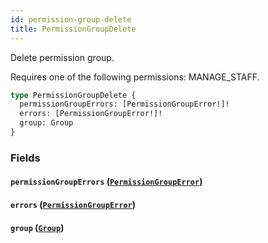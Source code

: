 ```yaml
---
id: permission-group-delete
title: PermissionGroupDelete
---
```


Delete permission group.

Requires one of the following permissions: MANAGE_STAFF.

```graphql
type PermissionGroupDelete {
  permissionGroupErrors: [PermissionGroupError!]!
  errors: [PermissionGroupError!]!
  group: Group
}
```

### Fields

#### `permissionGroupErrors` ([`PermissionGroupError`](../../../developer/api-reference/objects/permission-group-error))

#### `errors` ([`PermissionGroupError`](../../../developer/api-reference/objects/permission-group-error))

#### `group` ([`Group`](../../../developer/api-reference/objects/group))
